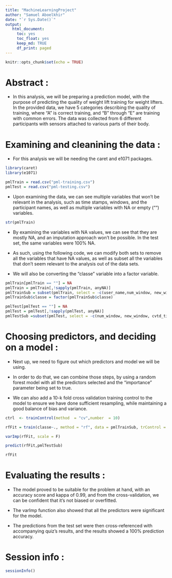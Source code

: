 ```yaml
---
title: "MachineLearningProject"
author: "Samuel Aboelkhir"
date: "`r Sys.Date()`"
output: 
   html_document:
     toc: yes
     toc_float: yes
     keep_md: TRUE
     df_print: paged
---
```


```r
knitr::opts_chunk$set(echo = TRUE)
```

# Abstract :

- In this analysis, we will be preparing a prediction model, with the purpose of predicting the quality of weight lift training for weight lifters. In the provided data, we have 5 categories describing the quality of training, where "A" is correct training, and "B" through "E" are training with common errors. The data was collected from 6 different participants with sensors attached to various parts of their body.

# Examining and cleanining the data :

- For this analysis we will be needing the caret and e1071 packages.

```r
library(caret)
library(e1071)

pmlTrain = read.csv("pml-training.csv")
pmlTest = read.csv("pml-testing.csv")
```

- Upon examining the data, we can see multiple variables that won't be relevant in the analysis, such as time stamps, windows, and the participant names, as well as multiple variables with NA or empty ("") variables.

```r
str(pmlTrain)
```

- By examining the variables with NA values, we can see that they are mostly NA, and an imputation approach won't be possible. In the test set, the same variables were 100% NA.

- As such, using the following code, we can modify both sets to remove all the variables that have NA values, as well as subset all the variables that don't seem relevant to the analysis out of the data sets.

- We will also be converting the "classe" variable into a factor variable.

```r
pmlTrain[pmlTrain == ""] = NA
pmlTrain = pmlTrain[,!sapply(pmlTrain, anyNA)]
pmlTrainSub = subset(pmlTrain, select = -c(user_name,num_window, new_window, cvtd_timestamp, raw_timestamp_part_2, raw_timestamp_part_1, X))
pmlTrainSub$classe = factor(pmlTrainSub$classe)

pmlTest[pmlTest == ""] = NA
pmlTest = pmlTest[,!sapply(pmlTest, anyNA)]
pmlTestSub =subset(pmlTest, select = -c(num_window, new_window, cvtd_timestamp, raw_timestamp_part_2, raw_timestamp_part_1))
```

# Choosing predictors, and deciding on a model :

- Next up, we need to figure out which predictors and model we will be using.

- In order to do that, we can combine those steps, by using a random forest model with all the predictors selected and the "importance" parameter being set to true.

- We can also add a 10-k fold cross validation training control to the model to ensure we have done sufficient resampling, while maintaining a good balance of bias and variance.

```r
ctrl  <- trainControl(method  = "cv",number  = 10)

rfFit = train(classe~., method = "rf", data = pmlTrainSub, trControl = ctrl, importance = T)

varImp(rfFit, scale = F)

predict(rfFit,pmlTestSub)
```

```r
rfFit
```
# Evaluating the results :

- The model proved to be suitable for the problem at hand, with an accuracy score and kappa of 0.99, and from the cross-validation, we can be confident that it's not biased or overfitted.

- The varImp function also showed that all the predictors were significant for the model.

- The predictions from the test set were then cross-referenced with accompanying quiz's results, and the results showed a 100% prediction accuracy.

# Session info :

```r
sessionInfo()
```